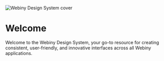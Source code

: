 
<Meta title="Getting Started/Welcome" />

<style>
    {`
    .sbdocs-wrapper > div:has(div > .toc-wrapper) {
      display: none;
    }
  `}
</style>

![Webiny Design System cover](/images/design-system-cover.png)

# Welcome

Welcome to the Webiny Design System, your go-to resource for creating consistent, user-friendly, and innovative interfaces across all Webiny applications.

